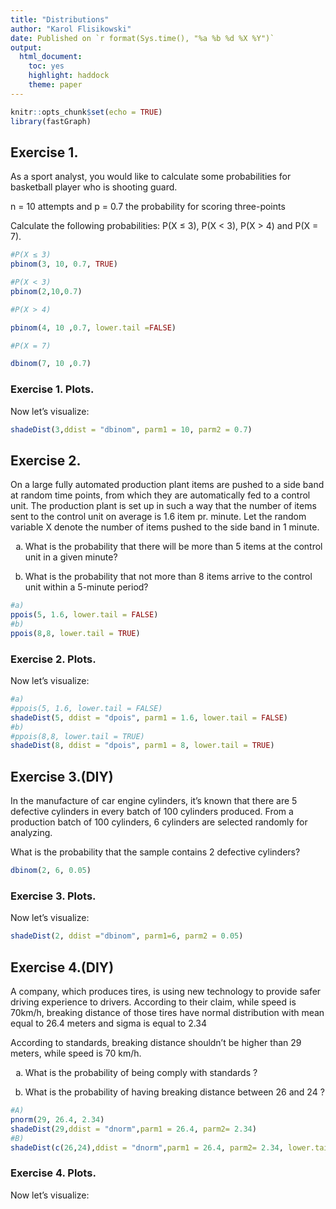 ---
title: "Distributions"
author: "Karol Flisikowski"
date: Published on `r format(Sys.time(), "%a %b %d %X %Y")`
output: 
  html_document: 
    toc: yes
    highlight: haddock
    theme: paper
---

```{r setup, include=FALSE}
knitr::opts_chunk$set(echo = TRUE)
library(fastGraph)
```

## Exercise 1.

As a sport analyst, you would like to calculate some probabilities for basketball player who is shooting guard.

n = 10 attempts and
p = 0.7 the probability for scoring three-points 

Calculate the following probabilities: P(X ≤ 3), P(X < 3), P(X > 4) and P(X = 7).

```{r ex1, echo=TRUE}

#P(X ≤ 3)
pbinom(3, 10, 0.7, TRUE)

#P(X < 3)
pbinom(2,10,0.7)

#P(X > 4)

pbinom(4, 10 ,0.7, lower.tail =FALSE)

#P(X = 7)

dbinom(7, 10 ,0.7)
```

### Exercise 1. Plots.

Now let's visualize:

```{r ex1_plot, echo=TRUE, fig.keep='all'}

shadeDist(3,ddist = "dbinom", parm1 = 10, parm2 = 0.7)
```


## Exercise 2.

On a large fully automated production plant items are pushed to a side band at random time points, from which they are automatically fed to a control unit. The production plant is set up in such a way that the number of items sent to the control unit on average is 1.6 item pr. minute. Let the random variable X denote the number of items pushed to the side band in 1 minute.

a) What is the probability that there will be more than 5 items at the control unit in a given minute?

b) What is the probability that not more than 8 items arrive to the control unit within a 5-minute period?


```{r ex2, echo=FALSE}

#a)
ppois(5, 1.6, lower.tail = FALSE)
#b)
ppois(8,8, lower.tail = TRUE)
```

### Exercise 2. Plots.

Now let's visualize:

```{r ex2_plot, echo=TRUE, fig.keep='all'}
#a)
#ppois(5, 1.6, lower.tail = FALSE)
shadeDist(5, ddist = "dpois", parm1 = 1.6, lower.tail = FALSE)
#b)
#ppois(8,8, lower.tail = TRUE)
shadeDist(8, ddist = "dpois", parm1 = 8, lower.tail = TRUE)
```


## Exercise 3.(DIY)

In the manufacture of car engine cylinders, it's known that there are 5 defective cylinders in every batch of 100 cylinders produced. From a production batch of 100 cylinders, 6 cylinders are selected randomly for analyzing.

What is the probability that the sample contains 2 defective cylinders?

```{r ex3, echo=TRUE}
dbinom(2, 6, 0.05)

```

### Exercise 3. Plots.

Now let's visualize:

```{r ex3_plot, echo=TRUE, fig.keep='all'}
shadeDist(2, ddist ="dbinom", parm1=6, parm2 = 0.05)
```

## Exercise 4.(DIY)

A company, which produces tires, is using new technology to provide safer driving experience to drivers. According to their claim, while speed is 70km/h, breaking distance of those tires have normal distribution with mean equal to 26.4 meters and sigma is equal to 2.34

According to standards, breaking distance shouldn't be higher than 29 meters, while speed is 70 km/h. 

a) What is the probability of being comply with standards ?

b) What is the probability of having breaking distance between 26 and 24 ?

```{r ex4, echo=TRUE}
#A)
pnorm(29, 26.4, 2.34)
shadeDist(29,ddist = "dnorm",parm1 = 26.4, parm2= 2.34)
#B)
shadeDist(c(26,24),ddist = "dnorm",parm1 = 26.4, parm2= 2.34, lower.tail = FALSE)
```

### Exercise 4. Plots.

Now let's visualize:

```{r ex4_plot, echo=TRUE, fig.keep='all'}

```
